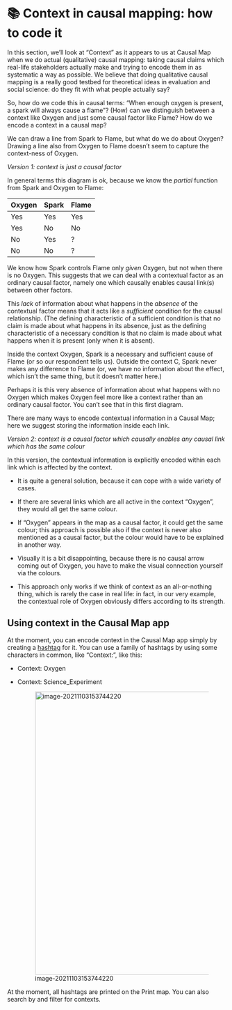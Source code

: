 # 📚 Context in causal mapping: how to code it

In this section, we’ll look at “Context” as it appears to us at Causal Map when we do actual (qualitative) causal mapping: taking causal claims which real-life stakeholders actually make and trying to encode them in as systematic a way as possible. We believe that doing qualitative causal mapping is a really good testbed for theoretical ideas in evaluation and social science: do they fit with what people actually say?

So, how do we code this in causal terms: “When enough oxygen is present, a spark will always cause a flame”? (How) can we distinguish between a context like Oxygen and just some causal factor like Flame? How do we encode a context in a causal map?

We can draw a line from Spark to Flame, but what do we do about Oxygen? Drawing a line also from Oxygen to Flame doesn’t seem to capture the context-ness of Oxygen. 

 

*Version 1: context is just a causal factor*

In general terms this diagram is ok, because we know the *partial* function from Spark and Oxygen to Flame:



| Oxygen | Spark | Flame |
| ------ | ----- | ----- |
| Yes    | Yes   | Yes   |
| Yes    | No    | No    |
| No     | Yes   | ?     |
| No     | No    | ?     |

We know how Spark controls Flame only *given* Oxygen, but not when there is no Oxygen. This suggests that we can deal with a contextual factor as an ordinary causal factor, namely one which causally enables causal link(s) between other factors.

This *lack* of information about what happens in the *absence* of the contextual factor means that it acts like a *sufficient* condition for the causal relationship. (The defining characteristic of a sufficient condition is that no claim is made about what happens in its absence, just as the defining characteristic of a necessary condition is that no claim is made about what happens when it is present (only when it is absent). 

Inside the context Oxygen, Spark is a necessary and sufficient cause of Flame (or so our respondent tells us). Outside the context C, Spark never makes any difference to Flame (or, we have no information about the effect, which isn’t the same thing, but it doesn’t matter here.)

Perhaps it is this very absence of information about what happens with no Oxygen which makes Oxygen feel more like a context rather than an ordinary causal factor. You can’t see that in this first diagram. 

There are many ways to encode contextual information in a Causal Map; here we suggest storing the information inside each link.

  

*Version 2: context is a causal factor which causally enables any causal link which has the same colour*

In this version, the contextual information is explicitly encoded within each link which is affected by the context. 

- It is quite a general solution, because it can cope with a wide variety of cases. 

- If there are several links which are all active in the context “Oxygen”, they would all get the same colour. 

- If “Oxygen” appears in the map as a causal factor, it could get the same colour; this approach is possible also if the context is never also mentioned as a causal factor, but the colour would have to be explained in another way.

- Visually it is a bit disappointing, because there is no causal arrow coming out of Oxygen, you have to make the visual connection yourself via the colours.

- This approach only works if we think of context as an all-or-nothing thing, which is rarely the case in real life: in fact, in our very example, the contextual role of Oxygen obviously differs according to its strength.

## Using context in the Causal Map app

At the moment, you can encode context in the Causal Map app simply by creating a [hashtag](#xmemosandhashtags) for it. You can use a family of hashtags by using some characters in common, like “Context:”, like this: 

- Context: Oxygen

- Context: Science_Experiment

  ![image-20211103153744220](_assets/image-20211103153744220.png){width=650}

At the moment, all hashtags are printed on the Print map. You can also search by and filter for contexts. 
